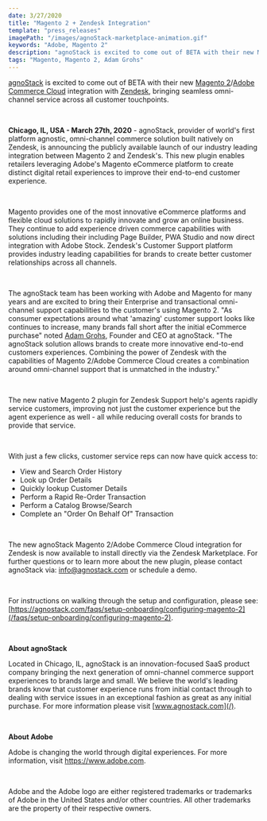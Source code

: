 ```yaml
---
date: 3/27/2020
title: "Magento 2 + Zendesk Integration"
template: "press_releases"
imagePath: "/images/agnoStack-marketplace-animation.gif"
keywords: "Adobe, Magento 2"
description: "agnoStack is excited to come out of BETA with their new Magento 2/Adobe Commerce Cloud integration with Zendesk, bringing seamless omni-channel service across all customer touchpoints."
tags: "Magento, Magento 2, Adam Grohs"
---
```


[agnoStack](/) is excited to come out of BETA with their new <a href="https://www.adobe.com/commerce/magento.html" target="_blank">Magento 2</a>/<a href="https://www.adobe.com/commerce/magento/enterprise.html" target="_blank">Adobe Commerce Cloud</a> integration with <a href="https://zendesk.com" target="_blank">Zendesk</a>, bringing seamless omni-channel service across all customer touchpoints.

<br/>

__Chicago, IL, USA - March 27th, 2020__ - agnoStack, provider of world's first platform agnostic, omni-channel commerce solution built natively on Zendesk, is announcing the publicly available launch of our industry leading integration between Magento 2 and Zendesk's. This new plugin enables retailers leveraging Adobe's Magento eCommerce platform to create distinct digital retail experiences to improve their end-to-end customer experience.

<br/>

Magento provides one of the most innovative eCommerce platforms and flexible cloud solutions to rapidly innovate and grow an online business. They continue to add experience driven commerce capabilities with solutions including their including Page Builder, PWA Studio and now direct integration with Adobe Stock. Zendesk's Customer Support platform provides industry leading capabilities for brands to create better customer relationships across all channels.

<br/>

The agnoStack team has been working with Adobe and Magento for many years and are excited to bring their Enterprise and transactional omni-channel support capabilities to the customer's using Magento 2. 
"As consumer expectations around what 'amazing' customer support looks like continues to increase, many brands fall short after the initial eCommerce purchase" noted <a href="https://www.linkedin.com/in/adamgrohs/" target="_blank">Adam Grohs</a>, Founder and CEO at agnoStack. "The agnoStack solution allows brands to create more innovative end-to-end customers experiences. Combining the power of Zendesk with the capabilities of Magento 2/Adobe Commerce Cloud creates a combination around omni-channel support that is unmatched in the industry."

<br/>

The new native Magento 2 plugin for Zendesk Support help's agents rapidly service customers, improving not just the customer experience but the agent experience as well - all while reducing overall costs for brands to provide that service.

<br/>

With just a few clicks, customer service reps can now have quick access to:
* View and Search Order History
* Look up Order Details
* Quickly lookup Customer Details
* Perform a Rapid Re-Order Transaction
* Perform a Catalog Browse/Search
* Complete an "Order On Behalf Of" Transaction

<br/>

The new agnoStack Magento 2/Adobe Commerce Cloud integration for Zendesk is now available to install directly via the <Anchor isExternal href="https://www.zendesk.com/apps/support/agnostack-commerce---by-particular/">Zendesk Marketplace</Anchor>. For further questions or to learn more about the new plugin, please contact agnoStack via: [info@agnostack.com](mailto:agnostack@gmail.com) or <ScheduleAnchor>schedule a demo</ScheduleAnchor>.

<br/>

For instructions on walking through the setup and configuration, please see: [https://agnostack.com/faqs/setup-onboarding/configuring-magento-2](/faqs/setup-onboarding/configuring-magento-2).

<br/>


__About agnoStack__

Located in Chicago, IL, agnoStack is an innovation-focused SaaS product company bringing the next generation of omni-channel commerce support experiences to brands large and small. We believe the world's leading brands know that customer experience runs from initial contact through to dealing with service issues in an exceptional fashion as great as any initial purchase. For more information please visit [www.agnostack.com](/).

<br/>

__About Adobe__

Adobe is changing the world through digital experiences. For more information, visit <a href="https://www.adobe.com" target="_blank">https://www.adobe.com</a>.

<br/>

Adobe and the Adobe logo are either registered trademarks or trademarks of Adobe in the United States and/or other countries. All other trademarks are the property of their respective owners.
